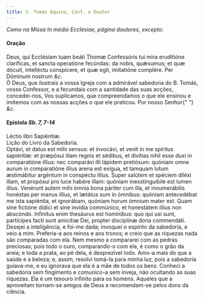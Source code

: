 ```yaml
---
title: S. Tomás Aquino, Conf. e Doutor
---
```


<em>Como na Missa In médio Ecclésiae, página doutores, excepto:</em>

<h4 class="text-center">Oração</h4>
<div class="container-fluid">
  <div class="row">
    <div class="col-6 dropcaps text-justify">
      Deus, qui Ecclésiam tuam beáti Thomæ Confessóris tui mira eruditióne
      claríficas, et sancta operatióne fecúndas: da nobis, quǽsumus; et quæ
      dócuit, intelléctu conspícere, et quæ egit, imitatióne complére. Per
      Dóminum nostrum <em>&c.</em>
    </div>
    <div class="col-6 dropcaps text-justify">
      Ó Deus, que ilustrais a vossa Igreja com a admirável sabedoria do B.
      Tomás, vosso Confessor, e a fecundais com a santidade das suas acções,
      concedei-nos, Vos suplicamos, que compreendamos o que ele ensinou e
      imitemos com as nossas acções o que ele praticou. Por nosso Senhor{" "}
      <em>&c.</em>
    </div>
  </div>
</div>

<h4 class="text-center">
  Epístola <em>Sb. 7, 7-14</em>
</h4>
<div class="container-fluid">
  <div class="row">
    <div class="col-6 text-justify">Léctio libri Sapiéntiæ.</div>
    <div class="col-6 text-justify">Lição do Livro da Sabedoria.</div>
    <div class="col-6 dropcaps text-justify">
      Optávi, et datus est mihi sensus: et invocávi, et venit in me spíritus
      sapiéntiæ: et præpósui illam regnis et sédibus, et divítias nihil esse
      duxi in comparatióne illíus: nec comparávi illi lápidem pretiósum: quóniam
      omne aurum in comparatióne illíus arena est exígua, et tamquam lutum
      æstimábitur argéntum in conspéctu illíus. Super salútem et spéciem diléxi
      illam, et propósui pro luce habére illam: quóniam inexstinguíbile est
      lumen illíus. Venérunt autem mihi ómnia bona páriter cum illa, et
      innumerábilis honéstas per manus illíus, et lætátus sum in ómnibus:
      quóniam antecedébat me ista sapiéntia, et ignorábam, quóniam horum ómnium
      mater est. Quam sine fictióne dídici et sine invídia commúnico, et
      honestátem illíus non abscóndo. Infinítus enim thesáurus est homínibus:
      quo qui usi sunt, partícipes facti sunt amicítiæ Dei, propter disciplínæ
      dona commendáti.
    </div>
    <div class="col-6 dropcaps text-justify">
      Desejei a inteligência, e foi-me dada; invoquei o espírito da sabedoria, e
      veio a mim. Preferia-a aos reinos e aos tronos; e creio que as riquezas
      nada são comparadas com ela. Nem mesmo a compararei com as pedras
      preciosas; pois todo o ouro, comparando-o com ela, é como o grão da areia;
      e toda a prata, ao pé dela, é desprezível lodo. Amo-a mais do que a saúde
      e a beleza; e, assim, resolvi tomá-la para minha luz, pois a sabedoria
      guiava-me, e eu ignorava que ela é a mãe de todos os bens. Conheci a
      sabedoria sem fingimento e comunico-a sem inveja, não ocultando as suas
      riquezas. Ela é um tesouro infinito para os homens. Aqueles que a
      aproveitam tornam-se amigos de Deus e recomendam-se pelos dons da ciência.
    </div>
  </div>
</div>
